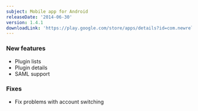```yaml
---
subject: Mobile app for Android
releaseDate: '2014-06-30'
version: 1.4.1
downloadLink: 'https://play.google.com/store/apps/details?id=com.newrelic.rpm&hl=en'
---
```


### New features

* Plugin lists
* Plugin details
* SAML support

### Fixes

* Fix problems with account switching

